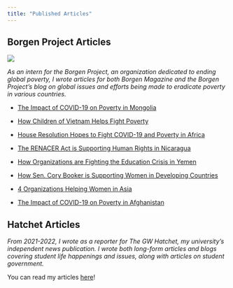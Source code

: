 ```yaml
---
title: "Published Articles"
---
```


## Borgen Project Articles

![](borgen-logo.jpg)

*As an intern for the Borgen Project, an organization dedicated to ending global poverty, I wrote articles for both Borgen Magazine and the Borgen Project's blog on global issues and efforts being made to eradicate poverty in various countries.*

-   [The Impact of COVID-19 on Poverty in Mongolia](https://borgenproject.org/tag/impact-of-covid-19-on-poverty-in-mongolia/)

-   [How Children of Vietnam Helps Fight Poverty](https://www.borgenmagazine.com/children-of-vietnam/)

-   [House Resolution Hopes to Fight COVID-19 and Poverty in Africa](https://www.borgenmagazine.com/covid-19-and-poverty-in-africa/)

-   [The RENACER Act is Supporting Human Rights in Nicaragua](https://www.borgenmagazine.com/renacer-act/)

-   [How Organizations are Fighting the Education Crisis in Yemen](https://www.borgenmagazine.com/education-crisis-in-yemen/)

-   [How Sen. Cory Booker is Supporting Women in Developing Countries](https://www.borgenmagazine.com/supporting-women-in-developing-countries/)

-   [4 Organizations Helping Women in Asia](https://borgenproject.org/women-in-asia/)

-   [The Impact of COVID-19 on Poverty in Afghanistan](https://borgenproject.org/the-impact-of-covid-19-on-poverty-in-afghanistan/)

## Hatchet Articles

*From 2021-2022, I wrote as a reporter for The GW Hatchet, my university's independent news publication. I wrote both long-form articles and blogs covering student life happenings and issues, along with articles on student government.*

You can read my articles [here](https://www.gwhatchet.com/author/riya-sharma/)!

